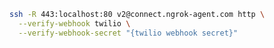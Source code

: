 ```bash
ssh -R 443:localhost:80 v2@connect.ngrok-agent.com http \
  --verify-webhook twilio \
  --verify-webhook-secret "{twilio webhook secret}"
```
